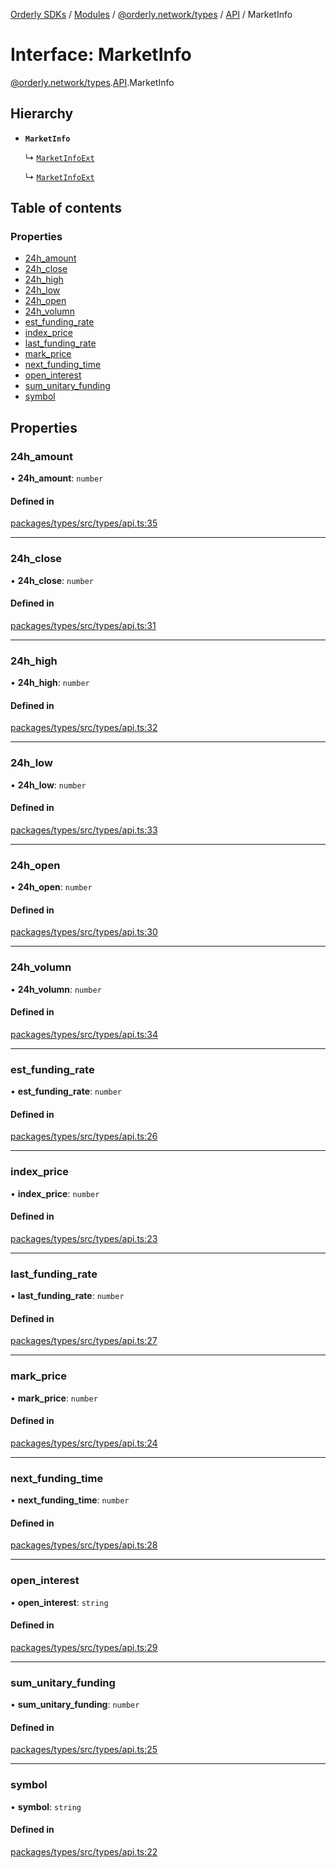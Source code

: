 [Orderly SDKs](/sdks/tech-doc/README) / [Modules](/sdks/tech-doc/modules) / [@orderly.network/types](/sdks/tech-doc/modules/orderly_network_types) / [API](/sdks/tech-doc/modules/orderly_network_types.API) / MarketInfo

# Interface: MarketInfo

[@orderly.network/types](/sdks/tech-doc/modules/orderly_network_types).[API](/sdks/tech-doc/modules/orderly_network_types.API).MarketInfo

## Hierarchy

- **`MarketInfo`**

  ↳ [`MarketInfoExt`](/sdks/tech-doc/interfaces/orderly_network_types.API.MarketInfoExt)

  ↳ [`MarketInfoExt`](/sdks/tech-doc/interfaces/orderly_network_types.API.MarketInfoExt)

## Table of contents

### Properties

- [24h\_amount](/sdks/tech-doc/interfaces/orderly_network_types.API.MarketInfo#24h_amount)
- [24h\_close](/sdks/tech-doc/interfaces/orderly_network_types.API.MarketInfo#24h_close)
- [24h\_high](/sdks/tech-doc/interfaces/orderly_network_types.API.MarketInfo#24h_high)
- [24h\_low](/sdks/tech-doc/interfaces/orderly_network_types.API.MarketInfo#24h_low)
- [24h\_open](/sdks/tech-doc/interfaces/orderly_network_types.API.MarketInfo#24h_open)
- [24h\_volumn](/sdks/tech-doc/interfaces/orderly_network_types.API.MarketInfo#24h_volumn)
- [est\_funding\_rate](/sdks/tech-doc/interfaces/orderly_network_types.API.MarketInfo#est_funding_rate)
- [index\_price](/sdks/tech-doc/interfaces/orderly_network_types.API.MarketInfo#index_price)
- [last\_funding\_rate](/sdks/tech-doc/interfaces/orderly_network_types.API.MarketInfo#last_funding_rate)
- [mark\_price](/sdks/tech-doc/interfaces/orderly_network_types.API.MarketInfo#mark_price)
- [next\_funding\_time](/sdks/tech-doc/interfaces/orderly_network_types.API.MarketInfo#next_funding_time)
- [open\_interest](/sdks/tech-doc/interfaces/orderly_network_types.API.MarketInfo#open_interest)
- [sum\_unitary\_funding](/sdks/tech-doc/interfaces/orderly_network_types.API.MarketInfo#sum_unitary_funding)
- [symbol](/sdks/tech-doc/interfaces/orderly_network_types.API.MarketInfo#symbol)

## Properties

### 24h\_amount

• **24h\_amount**: `number`

#### Defined in

[packages/types/src/types/api.ts:35](https://github.com/OrderlyNetwork/js-sdk/blob/91fd031/packages/types/src/types/api.ts#L35)

___

### 24h\_close

• **24h\_close**: `number`

#### Defined in

[packages/types/src/types/api.ts:31](https://github.com/OrderlyNetwork/js-sdk/blob/91fd031/packages/types/src/types/api.ts#L31)

___

### 24h\_high

• **24h\_high**: `number`

#### Defined in

[packages/types/src/types/api.ts:32](https://github.com/OrderlyNetwork/js-sdk/blob/91fd031/packages/types/src/types/api.ts#L32)

___

### 24h\_low

• **24h\_low**: `number`

#### Defined in

[packages/types/src/types/api.ts:33](https://github.com/OrderlyNetwork/js-sdk/blob/91fd031/packages/types/src/types/api.ts#L33)

___

### 24h\_open

• **24h\_open**: `number`

#### Defined in

[packages/types/src/types/api.ts:30](https://github.com/OrderlyNetwork/js-sdk/blob/91fd031/packages/types/src/types/api.ts#L30)

___

### 24h\_volumn

• **24h\_volumn**: `number`

#### Defined in

[packages/types/src/types/api.ts:34](https://github.com/OrderlyNetwork/js-sdk/blob/91fd031/packages/types/src/types/api.ts#L34)

___

### est\_funding\_rate

• **est\_funding\_rate**: `number`

#### Defined in

[packages/types/src/types/api.ts:26](https://github.com/OrderlyNetwork/js-sdk/blob/91fd031/packages/types/src/types/api.ts#L26)

___

### index\_price

• **index\_price**: `number`

#### Defined in

[packages/types/src/types/api.ts:23](https://github.com/OrderlyNetwork/js-sdk/blob/91fd031/packages/types/src/types/api.ts#L23)

___

### last\_funding\_rate

• **last\_funding\_rate**: `number`

#### Defined in

[packages/types/src/types/api.ts:27](https://github.com/OrderlyNetwork/js-sdk/blob/91fd031/packages/types/src/types/api.ts#L27)

___

### mark\_price

• **mark\_price**: `number`

#### Defined in

[packages/types/src/types/api.ts:24](https://github.com/OrderlyNetwork/js-sdk/blob/91fd031/packages/types/src/types/api.ts#L24)

___

### next\_funding\_time

• **next\_funding\_time**: `number`

#### Defined in

[packages/types/src/types/api.ts:28](https://github.com/OrderlyNetwork/js-sdk/blob/91fd031/packages/types/src/types/api.ts#L28)

___

### open\_interest

• **open\_interest**: `string`

#### Defined in

[packages/types/src/types/api.ts:29](https://github.com/OrderlyNetwork/js-sdk/blob/91fd031/packages/types/src/types/api.ts#L29)

___

### sum\_unitary\_funding

• **sum\_unitary\_funding**: `number`

#### Defined in

[packages/types/src/types/api.ts:25](https://github.com/OrderlyNetwork/js-sdk/blob/91fd031/packages/types/src/types/api.ts#L25)

___

### symbol

• **symbol**: `string`

#### Defined in

[packages/types/src/types/api.ts:22](https://github.com/OrderlyNetwork/js-sdk/blob/91fd031/packages/types/src/types/api.ts#L22)
